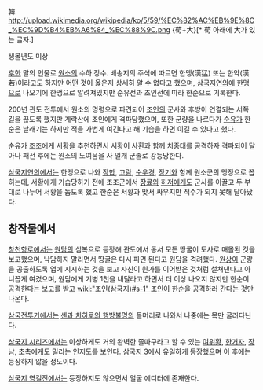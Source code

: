 韓 http://upload.wikimedia.org/wikipedia/ko/5/59/%EC%82%AC%EB%9E%8C_%EC%9D%B4%EB%A6%84_%EC%88%9C.png {荀+大}[* 荀 아래에 大가 있는 글자.]

생몰년도 미상

[[후한]] 말의 인물로 [[원소]]의 수하 장수. 배송지의 주석에 따르면 한맹(漢猛) 또는 한약(漢若)이라고도 하지만 어떤 것이 옳은지 상세히 알 수 없다고 했으며, [[삼국지연의]]에 [[한맹]]으로 나오기에 한맹으로 알려져있지만 순유전과 조인전에 따라 한순으로 기록한다.

200년 관도 전투에서 원소의 명령으로 파견되어 [[조인]]의 군사와 후방이 연결되는 서쪽 길을 끊도록 했지만 계락산에 조인에게 격파당했으며, 또한 군량을 나르다가 [[순유]]가 한순은 날래기는 하지만 적을 가볍게 여긴다고 해 기습을 하면 이길 수 있다고 했다.

순유가 [[조조]]에게 [[서황]]을 추천하면서 서황이 [[사환]]과 함께 치중대를 공격하자 격파되어 달아나 패전 후에는 원소의 노여움을 사 일개 군졸로 강등당한다.

[[삼국지연의]]에서는 한맹으로 나와 [[장합]], [[고람]], [[순우경]], [[장기]]와 함께 원소군의 맹장으로 꼽히는데, 서황에게 기습당하기 전에 조조군에서 [[장료]]와 [[허저]]에게도 군사를 이끌고 두 부대로 나누어 서황을 돕도록 했고 한순은 서황과 맞서 싸우지만 적수가 되지 못해 달아났다.

== 창작물에서 ==
[[창천항로]]에서는 [[원담]]의 심복으로 등장해 관도에서 동서 모든 땅굴이 토사로 매몰된 것을 보고했으며, 낙담하지 말라면서 땅굴은 다시 파면 된다고 원담을 격려했다. [[원상]]이 군량을 공출하도록 업에 지시하는 것을 보고 자신이 원가를 이어받은 것처럼 설쳐댄다고 아니꼽게 여겼으며, 원담에게 기병 1천을 내달라고 하면서 더 이상 나오지 않지만 한순이 공격한다는 보고를 받고 [[wiki:"조인(삼국지)#s-1" 조인]]이 한순을 공격하러 간다는 것만 나온다.

[[삼국전투기]]에서는 [[센과 치히로의 행방불명]]의 돌머리로 나와서 나중에는 목만 굴러다닌다.

[[삼국지 시리즈]]에서는 이상하게도 거의 완벽한 쫄따구라고 할 수 있는 [[여위황]], [[한거자]], [[장남]], [[초촉]]에게도 밀리는 인지도를 보인다. [[삼국지 3]]에서 유일하게 등장했으며 이 후에는 등장하지 않을 정도이다.

[[삼국지 영걸전]]에서는 등장하지도 않으면서 얼굴 에디터에 존재한다.
